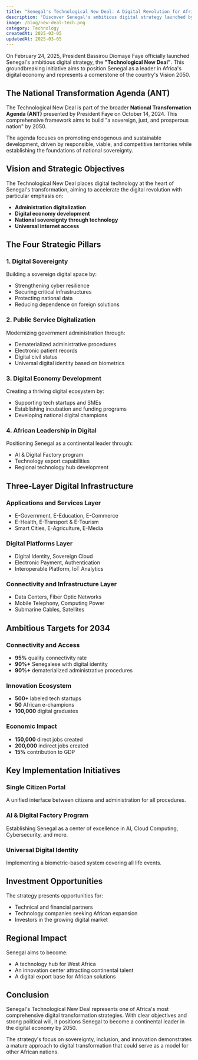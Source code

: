 ```yaml
---
title: "Senegal's Technological New Deal: A Digital Revolution for Africa"
description: "Discover Senegal's ambitious digital strategy launched by President Bassirou Diomaye Faye to transform the country into a digital leader in Africa by 2050."
image: /blog/new-deal-tech.png
category: Technology
createdAt: 2025-03-05
updatedAt: 2025-03-05
---
```


On February 24, 2025, President Bassirou Diomaye Faye officially launched Senegal's ambitious digital strategy, the **"Technological New Deal"**. This groundbreaking initiative aims to position Senegal as a leader in Africa's digital economy and represents a cornerstone of the country's Vision 2050.

## The National Transformation Agenda (ANT)

The Technological New Deal is part of the broader **National Transformation Agenda (ANT)** presented by President Faye on October 14, 2024. This comprehensive framework aims to build "a sovereign, just, and prosperous nation" by 2050.

The agenda focuses on promoting endogenous and sustainable development, driven by responsible, viable, and competitive territories while establishing the foundations of national sovereignty.

## Vision and Strategic Objectives

The Technological New Deal places digital technology at the heart of Senegal's transformation, aiming to accelerate the digital revolution with particular emphasis on:

- **Administration digitalization**
- **Digital economy development**
- **National sovereignty through technology**
- **Universal internet access**

## The Four Strategic Pillars

### 1. Digital Sovereignty

Building a sovereign digital space by:

- Strengthening cyber resilience
- Securing critical infrastructures
- Protecting national data
- Reducing dependence on foreign solutions

### 2. Public Service Digitalization

Modernizing government administration through:

- Dematerialized administrative procedures
- Electronic patient records
- Digital civil status
- Universal digital identity based on biometrics

### 3. Digital Economy Development

Creating a thriving digital ecosystem by:

- Supporting tech startups and SMEs
- Establishing incubation and funding programs
- Developing national digital champions

### 4. African Leadership in Digital

Positioning Senegal as a continental leader through:

- AI & Digital Factory program
- Technology export capabilities
- Regional technology hub development

## Three-Layer Digital Infrastructure

### Applications and Services Layer

- E-Government, E-Education, E-Commerce
- E-Health, E-Transport & E-Tourism
- Smart Cities, E-Agriculture, E-Media

### Digital Platforms Layer

- Digital Identity, Sovereign Cloud
- Electronic Payment, Authentication
- Interoperable Platform, IoT Analytics

### Connectivity and Infrastructure Layer

- Data Centers, Fiber Optic Networks
- Mobile Telephony, Computing Power
- Submarine Cables, Satellites

## Ambitious Targets for 2034

### Connectivity and Access

- **95%** quality connectivity rate
- **90%+** Senegalese with digital identity
- **90%+** dematerialized administrative procedures

### Innovation Ecosystem

- **500+** labeled tech startups
- **50** African e-champions
- **100,000** digital graduates

### Economic Impact

- **150,000** direct jobs created
- **200,000** indirect jobs created
- **15%** contribution to GDP

## Key Implementation Initiatives

### Single Citizen Portal

A unified interface between citizens and administration for all procedures.

### AI & Digital Factory Program

Establishing Senegal as a center of excellence in AI, Cloud Computing, Cybersecurity, and more.

### Universal Digital Identity

Implementing a biometric-based system covering all life events.

## Investment Opportunities

The strategy presents opportunities for:

- Technical and financial partners
- Technology companies seeking African expansion
- Investors in the growing digital market

## Regional Impact

Senegal aims to become:

- A technology hub for West Africa
- An innovation center attracting continental talent
- A digital export base for African solutions

## Conclusion

Senegal's Technological New Deal represents one of Africa's most comprehensive digital transformation strategies. With clear objectives and strong political will, it positions Senegal to become a continental leader in the digital economy by 2050.

The strategy's focus on sovereignty, inclusion, and innovation demonstrates a mature approach to digital transformation that could serve as a model for other African nations.
